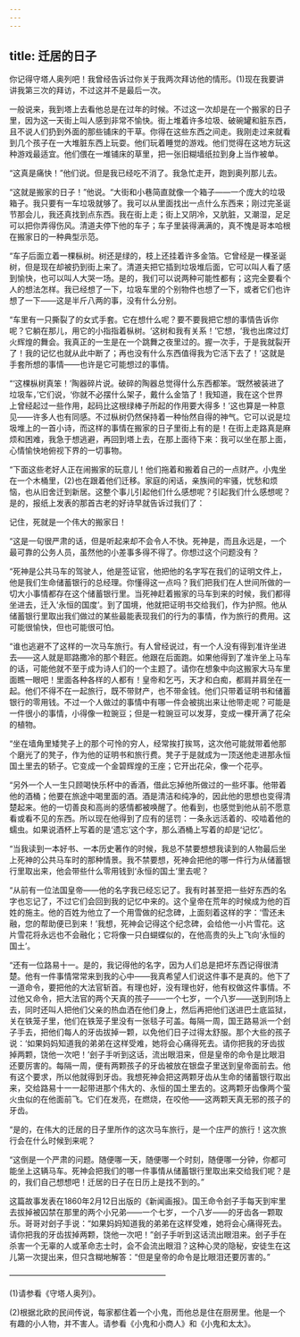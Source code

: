 ```yaml
---
---
---
```

title: 迁居的日子
---






你记得守塔人奥列吧！我曾经告诉过你关于我两次拜访他的情形。(1)现在我要讲讲我第三次的拜访，不过这并不是最后一次。

一般说来，我到塔上去看他总是在过年的时候。不过这一次却是在一个搬家的日子里，因为这一天街上叫人感到非常不愉快。街上堆着许多垃圾、破碗罐和脏东西，且不说人们扔到外面的那些铺床的干草。你得在这些东西之间走。我刚走过来就看到几个孩子在一大堆脏东西上玩耍。他们玩着睡觉的游戏。他们觉得在这地方玩这种游戏最适宜。他们偎在一堆铺床的草里，把一张旧糊墙纸拉到身上当作被单。

“这真是痛快！”他们说。但是我已经吃不消了。我急忙走开，跑到奥列那儿去。

“这就是搬家的日子！”他说。“大街和小巷简直就像一个箱子——一个庞大的垃圾箱子。我只要有一车垃圾就够了。我可以从里面找出一点什么东西来；刚过完圣诞节那会儿，我还真找到点东西。我在街上走；街上又阴冷，又肮脏，又潮湿，足足可以把你弄得伤风。清道夫停下他的车子；车子里装得满满的，真不愧是哥本哈根在搬家日的一种典型示范。

“车子后面立着一棵枞树。树还是绿的，枝上还挂着许多金箔。它曾经是一棵圣诞树，但是现在却被扔到街上来了。清道夫把它插到垃圾堆后面，它可以叫人看了感到愉快，也可以叫人大哭一场。是的，我们可以说两种可能性都有；这完全要看个人的想法怎样。我已经想了一下，垃圾车里的个别物件也想了一下，或者它们也许想了一下——这是半斤八两的事，没有什么分别。

“车里有一只撕裂了的女式手套。它在想什么呢？要不要我把它想的事情告诉你呢？它躺在那儿，用它的小指指着枞树。‘这树和我有关系！’它想，‘我也出席过灯火辉煌的舞会。我真正的一生是在一个跳舞之夜里过的。握一次手，于是我就裂开了！我的记忆也就从此中断了；再也没有什么东西值得我为它活下去了！’这就是手套所想的事情——也许是它可能想过的事情。

“‘这棵枞树真笨！’陶器碎片说。破碎的陶器总觉得什么东西都笨。‘既然被装进了垃圾车，’它们说，‘你就不必摆什么架子，戴什么金箔了！我知道，我在这个世界上曾经起过一些作用，起码比这根绿棒子所起的作用要大得多！’这也算是一种意见——许多人也有同感。不过枞树仍然保持着一种怡然自得的神气。它可以说是垃圾堆上的一首小诗，而这样的事情在搬家的日子里街上有的是！在街上走路真是麻烦和困难，我急于想逃避，再回到塔上去，在那上面待下来：我可以坐在那上面，心情愉快地俯视下界的一切事物。

“下面这些老好人正在闹搬家的玩意儿！他们拖着和搬着自己的一点财产。小鬼坐在一个木桶里，(2)也在跟着他们迁移。家庭的闲话，亲族间的牢骚，忧愁和烦恼，也从旧舍迁到新居。这整个事儿引起他们什么感想呢？引起我们什么感想呢？是的，报纸上发表的那首古老的好诗早就告诉过我们了：

记住，死就是一个伟大的搬家日！

“这是一句很严肃的话，但是听起来却不会令人不快。死神是，而且永远是，一个最可靠的公务人员，虽然他的小差事多得不得了。你想过这个问题没有？

“死神是公共马车的驾驶人，他是签证官，他把他的名字写在我们的证明文件上，他是我们生命储蓄银行的总经理。你懂得这一点吗？我们把我们在人世间所做的一切大小事情都存在这个储蓄银行里。当死神赶着搬家的马车到来的时候，我们都得坐进去，迁入‘永恒的国度’。到了国境，他就把证明书交给我们，作为护照。他从储蓄银行里取出我们做过的某些最能表现我们的行为的事情，作为旅行的费用。这可能很愉快，但也可能很可怕。

“谁也逃避不了这样的一次马车旅行。有人曾经说过，有一个人没有得到准许坐进去——这人就是耶路撒冷的那个鞋匠。他跟在后面跑。如果他得到了准许坐上马车的话，可能他就不至于成为诗人们的一个主题了。请你在想象中向这搬家大马车里面瞧一眼吧！里面各种各样的人都有！皇帝和乞丐，天才和白痴，都肩并肩坐在一起。他们不得不在一起旅行，既不带财产，也不带金钱。他们只带着证明书和储蓄银行的零用钱。不过一个人做过的事情中有哪一件会被挑出来让他带走呢？可能是一件很小的事情，小得像一粒豌豆；但是一粒豌豆可以发芽，变成一棵开满了花朵的植物。

“坐在墙角里矮凳子上的那个可怜的穷人，经常挨打挨骂，这次他可能就带着他那个磨光了的凳子，作为他的证明书和旅行费。凳子于是就成为一顶送他走进那永恒国土里去的轿子。它变成一个金碧辉煌的王座；它开出花朵，像一个花亭。

“另外一个人一生只顾喝快乐杯中的香酒，借此忘掉他所做过的一些坏事。他带着他的酒桶；他要在旅途中喝里面的酒。酒是清洁和纯净的，因此他的思想也变得清楚起来。他的一切善良和高尚的感情都被唤醒了。他看到，也感觉到他从前不愿意看或看不见的东西。所以现在他得到了应有的惩罚：一条永远活着的、咬啮着他的蠕虫。如果说酒杯上写着的是‘遗忘’这个字，那么酒桶上写着的却是‘记忆’。

“当我读到一本好书、一本历史著作的时候，我总不禁要想想我读到的人物最后坐上死神的公共马车时的那种情景。我不禁要想，死神会把他的哪一件行为从储蓄银行里取出来，他会带些什么零用钱到‘永恒的国土’里去呢？

“从前有一位法国皇帝——他的名字我已经忘记了。我有时甚至把一些好东西的名字也忘记了，不过它们会回到我的记忆中来的。这个皇帝在荒年的时候成为他的百姓的施主。他的百姓为他立了一个用雪做的纪念碑，上面刻着这样的字：‘雪还未融，您的帮助便已到来！’我想，死神会记得这个纪念碑，会给他一小片雪花。这片雪花将永远也不会融化；它将像一只白蝴蝶似的，在他高贵的头上飞向‘永恒的国土’。

“还有一位路易十一。是的，我记得他的名字，因为人们总是把坏东西记得很清楚。他有一件事情常常来到我的心中——我真希望人们说这件事不是真的。他下了一道命令，要把他的大法官斩首。有理也好，没有理也好，他有权做这件事情。不过他又命令，把大法官的两个天真的孩子——一个七岁，一个八岁——送到刑场上去，同时还叫人把他们父亲的热血洒在他们身上，然后再把他们送进巴士底监狱，关在铁笼子里，他们在铁笼子里没有一张毯子可盖。每隔一周，国王路易派一个刽子手去，把他们每人的牙齿拔掉一颗，以免他们日子过得太舒服。那个大些的孩子说：‘如果妈妈知道我的弟弟在这样受难，她将会心痛得死去。请你把我的牙齿拔掉两颗，饶他一次吧！’刽子手听到这话，流出眼泪来，但是皇帝的命令是比眼泪还要厉害的。每隔一周，便有两颗孩子的牙齿被放在银盘子里送到皇帝面前去。他有这个要求，所以他就得到牙齿。我想死神会把这两颗牙齿从生命的储蓄银行取出来，交给路易十一一起带进那个伟大的、永恒的国土里去的。这两颗牙齿像两个萤火虫似的在他面前飞。它们在发亮，在燃烧，在咬他——这两颗天真无邪的孩子的牙齿。

“是的，在伟大的迁居的日子里所作的这次马车旅行，是一个庄严的旅行！这次旅行会在什么时候到来呢？

“这倒是一个严肃的问题。随便哪一天，随便哪一个时刻，随便哪一分钟，你都可能坐上这辆马车。死神会把我们的哪一件事情从储蓄银行里取出来交给我们呢？是的，我们自己想想吧！迁居的日子在日历上是找不到的。”

这篇故事发表在1860年2月12日出版的《新闻画报》。国王命令刽子手每天到牢里去拔掉被囚禁在那里的两个小兄弟——一个七岁，一个八岁——的牙齿各一颗取乐。哥哥对刽子手说：“如果妈妈知道我的弟弟在这样受难，她将会心痛得死去。请你把我的牙齿拔掉两颗，饶他一次吧！”刽子手听到这话流出眼泪来。刽子手在杀害一个无辜的人或革命志士时，会不会流出眼泪？这种心灵的隐秘，安徒生在这儿第一次提出来，但只含糊地解答：“但是皇帝的命令是比眼泪还要厉害的。”




————————————————————

(1)请参看《守塔人奥列》。

(2)根据北欧的民间传说，每家都住着一个小鬼，而他总是住在厨房里。他是一个有趣的小人物，并不害人。请参看《小鬼和小商人》和《小鬼和太太》。